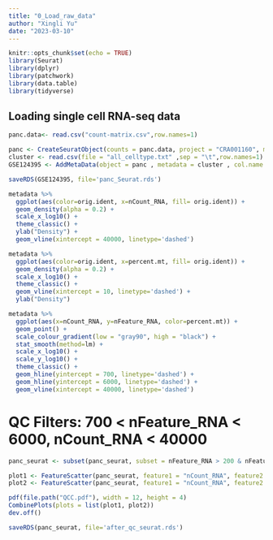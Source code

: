```yaml
---
title: "0_Load_raw_data"
author: "Xingli Yu"
date: "2023-03-10"
---
```


```r
knitr::opts_chunk$set(echo = TRUE)
library(Seurat)
library(dplyr)
library(patchwork)
library(data.table)
library(tidyverse)
```

## Loading single cell RNA-seq data  
```r
panc.data<- read.csv("count-matrix.csv",row.names=1)
```

```r
panc <- CreateSeuratObject(counts = panc.data, project = "CRA001160", min.cells = 3, min.features = 200)
cluster <- read.csv(file = "all_celltype.txt" ,sep = "\t",row.names=1)
GSE124395 <- AddMetaData(object = panc , metadata = cluster , col.name = "cluster")
```

```r
saveRDS(GSE124395, file='panc_Seurat.rds')
```

```r
metadata %>%
  ggplot(aes(color=orig.ident, x=nCount_RNA, fill= orig.ident)) +
  geom_density(alpha = 0.2) +
  scale_x_log10() +
  theme_classic() +
  ylab("Density") +
  geom_vline(xintercept = 40000, linetype='dashed')

```

```r
metadata %>%
  ggplot(aes(color=orig.ident, x=percent.mt, fill= orig.ident)) +
  geom_density(alpha = 0.2) +
  scale_x_log10() +
  theme_classic() +
  geom_vline(xintercept = 10, linetype='dashed') +
  ylab("Density")

```

```r
metadata %>%
  ggplot(aes(x=nCount_RNA, y=nFeature_RNA, color=percent.mt)) +
  geom_point() +
  scale_colour_gradient(low = "gray90", high = "black") +
  stat_smooth(method=lm) +
  scale_x_log10() +
  scale_y_log10() +
  theme_classic() +
  geom_hline(yintercept = 700, linetype='dashed') +
  geom_hline(yintercept = 6000, linetype='dashed') +
  geom_vline(xintercept = 40000, linetype='dashed') 

```

# QC Filters: 700 < nFeature_RNA < 6000,  nCount_RNA < 40000
```r
panc_seurat <- subset(panc_seurat, subset = nFeature_RNA > 200 & nFeature_RNA < 6000 & nCount_RNA < 40000)
```

```r
plot1 <- FeatureScatter(panc_seurat, feature1 = "nCount_RNA", feature2 = "percent.mt")
plot2 <- FeatureScatter(panc_seurat, feature1 = "nCount_RNA", feature2 = "nFeature_RNA")

pdf(file.path("QCC.pdf"), width = 12, height = 4)
CombinePlots(plots = list(plot1, plot2))
dev.off()
```

```r
saveRDS(panc_seurat, file='after_qc_seurat.rds')
```

